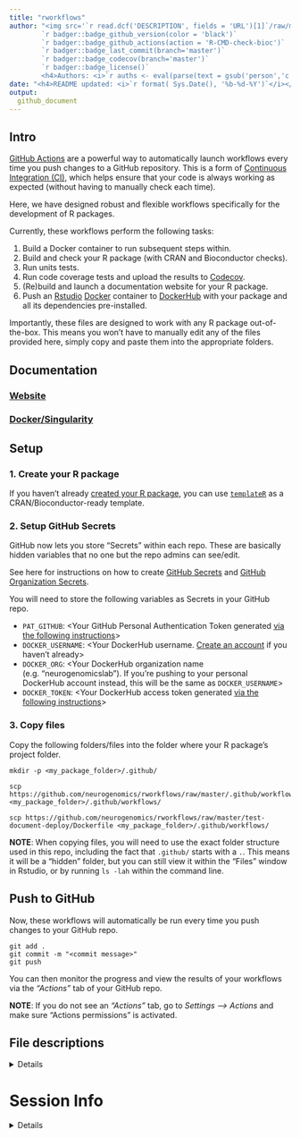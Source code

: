 ```yaml
---
title: "rworkflows"  
author: "<img src='`r read.dcf('DESCRIPTION', fields = 'URL')[1]`/raw/master/inst/hex/hex.png' height='300'><br><br>
        `r badger::badge_github_version(color = 'black')` 
        `r badger::badge_github_actions(action = 'R-CMD-check-bioc')`
        `r badger::badge_last_commit(branch='master')`
        `r badger::badge_codecov(branch='master')` 
        `r badger::badge_license()` 
        <h4>Authors: <i>`r auths <- eval(parse(text = gsub('person','c',read.dcf('DESCRIPTION', fields = 'Authors@R'))));paste(auths[names(auths)=='given'],auths[names(auths)=='family'], collapse = ', ')`</i></h4>" 
date: "<h4>README updated: <i>`r format( Sys.Date(), '%b-%d-%Y')`</i></h4>"
output:
  github_document
---
```


## Intro

[GitHub Actions](https://docs.github.com/en/actions) 
are a powerful way to automatically launch workflows 
every time you push changes to a GitHub repository. 
This is a form of [Continuous Integration (CI)](https://docs.github.com/en/actions/automating-builds-and-tests/about-continuous-integration),
which helps ensure that your code is always working as expected 
(without having to manually check each time).

Here, we have designed robust and flexible workflows 
specifically for the development of R packages. 

Currently, these workflows perform the following tasks:  

1. Build a Docker container to run subsequent steps within. 
2. Build and check your R package (with CRAN and Bioconductor checks).  
3. Run units tests.  
4. Run code coverage tests and upload the results 
to [Codecov](https://about.codecov.io/).  
5. (Re)build and launch a documentation website for your R package.  
6. Push an [Rstudio](https://www.rstudio.com/) 
[Docker](https://www.docker.com/) container to 
[DockerHub](https://hub.docker.com/) 
with your package and all its dependencies pre-installed.  

Importantly, these files are designed to work with any R package out-of-the-box.
This means you won't have to manually edit any of the files provided here, 
simply copy and paste them into the appropriate folders.

## Documentation

### [Website](https://neurogenomics.github.io/rworkflows)
### [Docker/Singularity](https://neurogenomics.github.io/rworkflows/articles/docker)

## Setup 

### 1. Create your R package

If you haven't already [created your R package](https://support.rstudio.com/hc/en-us/articles/200486488-Developing-Packages-with-the-RStudio-IDE), 
you can use [`templateR`](https://github.com/neurogenomics/templateR) as a CRAN/Bioconductor-ready template.

### 2. Setup GitHub Secrets 

GitHub now lets you store "Secrets" within each repo. 
These are basically hidden variables that no one but the repo admins 
can see/edit. 

See here for instructions on how to create [GitHub Secrets](https://docs.github.com/en/codespaces/managing-codespaces-for-your-organization/managing-encrypted-secrets-for-your-repository-and-organization-for-github-codespaces) 
and [GitHub Organization Secrets](https://docs.github.com/en/codespaces/managing-codespaces-for-your-organization/managing-encrypted-secrets-for-your-repository-and-organization-for-github-codespaces#adding-secrets-for-an-organization). 

You will need to store the following variables as Secrets in your GitHub repo.

* `PAT_GITHUB`: <Your GitHub Personal Authentication Token 
generated [via the following instructions](https://docs.github.com/en/authentication/keeping-your-account-and-data-secure/creating-a-personal-access-token)>  
* `DOCKER_USERNAME`: <Your DockerHub username. 
[Create an account](https://hub.docker.com/signup) if you haven't already>  
* `DOCKER_ORG`: <Your DockerHub organization name (e.g. "neurogenomicslab"). If you're pushing to your personal DockerHub account instead, this will be the same as `DOCKER_USERNAME`>  
* `DOCKER_TOKEN`: <Your DockerHub access token generated 
[via the following instructions](https://docs.docker.com/docker-hub/access-tokens/)>   

### 3. Copy files
 
Copy the following folders/files into the folder where your
R package's project folder. 

```
mkdir -p <my_package_folder>/.github/

scp https://github.com/neurogenomics/rworkflows/raw/master/.github/workflows/test.yml <my_package_folder>/.github/workflows/

scp https://github.com/neurogenomics/rworkflows/raw/master/test-document-deploy/Dockerfile <my_package_folder>/.github/workflows/
```  

**NOTE**: When copying files, you will need to use the exact folder structure 
used in this repo, including the fact that `.github/` starts with a `.`. 
This means it will be a "hidden" folder, but you can still view it 
within the "Files" window in Rstudio,
or by running `ls -lah` within the command line.


## Push to GitHub

Now, these workflows will automatically be run every time you push changes
to your GitHub repo.  

```
git add .
git commit -m "<commit message>"
git push
```

You can then monitor the progress and view the results of your workflows 
via the *"Actions"* tab of your GitHub repo. 

**NOTE**: If you do not see an *"Actions"* tab, go to *Settings --> Actions* and
make sure "Actions permissions" is activated. 


## File descriptions 

<details>

### `.github/workflows/check-bioc-docker.yml` 

Steps 1-5 [above](https://github.com/neurogenomics/rworkflows#Intro). 

This workflow is derived from the workflow generated by the 
[`use_bioc_github_action()`](https://lcolladotor.github.io/biocthis/articles/biocthis.html) function within the 
[`biothis`](http://www.bioconductor.org/packages/release/bioc/html/biocthis.html) 
package. This workflow takes advantage of several key features: 

- Uses the official [`Bioconductor/bioconductor_docker`](https://github.com/Bioconductor/bioconductor_docker) Docker container
(to minimise errors due to versioning conflicts/missing dependencies).    
- Uses the package
[AnVIL](https://bioconductor.org/packages/release/bioc/html/AnVIL.html) to more
rapidly install R packages from binaries.  

However, I have modified the `bioc` workflow to make a number of improvements:  

- Uses dynamic variables to specify R/Bioconductor versions 
(e.g. `r: "latest"`) and the name of your R package, as opposed to static 
names that are likely to become outdated (e.g. `r: "4.0.1"`).  
- Additional error handling and dependencies checks.  
- Re-renders `README.Rmd` before rebuilding the documentation website. 

### `.github/workflows/dockerhub.yml` 

Step 6 [above](https://github.com/neurogenomics/rworkflows#Intro). 

Uses the official 
[`Bioconductor/bioconductor_docker`](https://github.com/Bioconductor/bioconductor_docker)
Docker container.  

**NOTE**: The `Bioconductor/bioconductor_docker` container often lags behind the
actual Bioconductor releases. This means that sometimes "devel" in `Bioconductor/bioconductor_docker` is actually referring to the "release" 
version of Bioconductor. See this [Issue](https://github.com/Bioconductor/bioconductor_docker/issues/37) 
for details. 

### `Dockerfile`
 
### Key features 

This Dockerfile is designed for developers of any R package stored on GitHub.
Unlike other Dockerfiles, this one
**does not require any manual editing when applying to different R packages**. 
This means that users who are unfamiliar with Docker do not have to troubleshoot
making this file correctly. It also means that it will continue to work 
even if your R package dependencies change.

It runs several steps:  

  1. Pulls the official bioconductor Docker container (which includes Rstudio).  
  2. Runs CRAN checks on the R package.  
  3. Runs all Bioconductor checks on the R package.  
  3. Installs the R package and all of its dependencies 
  (including `Depends`, `Imports`, and `Suggests`).  

**NOTE**: If any of the CRAN/Bioconductor checks do not pass, 
the Docker container will not be pushed to DockerHub. 
This means you don't have to worry about a faulty version of your package 
accidentally being deployed to DockerHub.

This Dockerfile should be used with the [`dockerhub.yml`](https://github.com/neurogenomics/rworkflows/blob/master/.github/workflows/dockerhub.yml) workflow file,
as you must first checkout the R package from GitHub,
along with several other GitHub Actions.

If the R package passes all checks, the `dockerhub.yml` workflow will subsequently
push the Docker container to DockerHub (using the username and token credentials
stored as GitHub Secrets).

</details> 
 

# Session Info  

<details>

```r
utils::sessionInfo()
```

</details>

